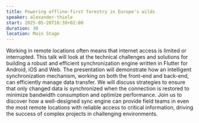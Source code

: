```yaml
---
title: Powering offline-first forestry in Europe's wilds
speaker: alexander-thiele
start: 2025-05-28T16:30+02:00
duration: 30
location: Main Stage
---
```


Working in remote locations often means that internet access is limited or interrupted. This talk will look at the technical challenges and solutions for building a robust and efficient synchronization engine written in Flutter for Android, iOS and Web. The presentation will demonstrate how an intelligent synchronization mechanism, working on both the front-end and back-end, can efficiently manage data transfer. We will discuss strategies to ensure that only changed data is synchronized when the connection is restored to minimize bandwidth consumption and optimize performance. Join us to discover how a well-designed sync engine can provide field teams in even the most remote locations with reliable access to critical information, driving the success of complex projects in challenging environments.
